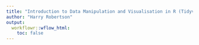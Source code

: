 ```yaml
---
title: "Introduction to Data Manipulation and Visualisation in R (Tidyverse)"
author: "Harry Robertson"
output:
  workflowr::wflow_html:
    toc: false
---
```










